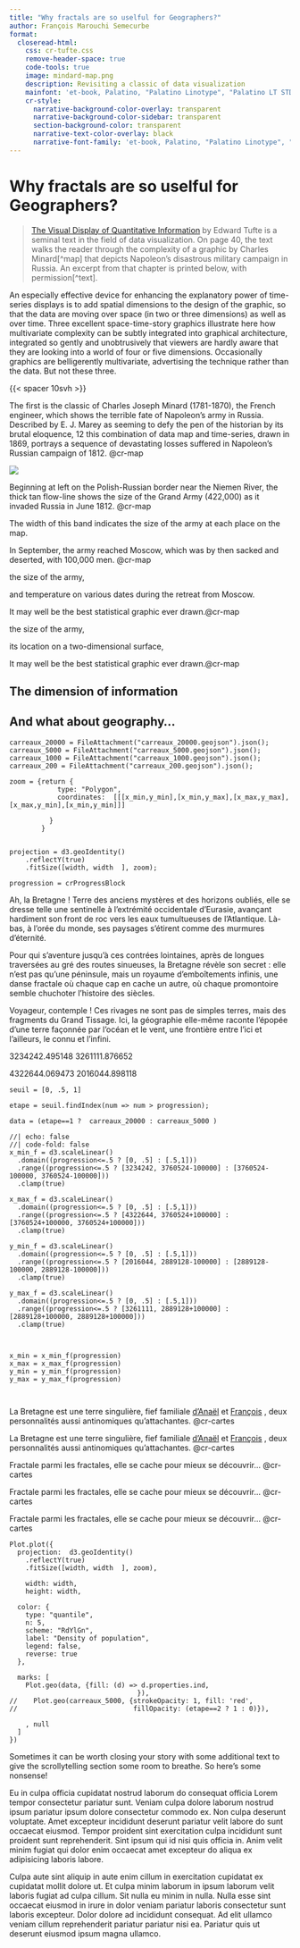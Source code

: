 ```yaml
---
title: "Why fractals are so uselful for Geographers?"
author: François Marouchi Semecurbe
format: 
  closeread-html:
    css: cr-tufte.css
    remove-header-space: true
    code-tools: true
    image: mindard-map.png
    description: Revisiting a classic of data visualization
    mainfont: 'et-book, Palatino, "Palatino Linotype", "Palatino LT STD", "Book Antiqua", Georgia, serif'
    cr-style:
      narrative-background-color-overlay: transparent
      narrative-background-color-sidebar: transparent
      section-background-color: transparent
      narrative-text-color-overlay: black
      narrative-font-family: 'et-book, Palatino, "Palatino Linotype", "Palatino LT STD", "Book Antiqua", Georgia, serif'
---
```




# Why fractals are so uselful for Geographers?


:::{.epigraph}
> [The Visual Display of Quantitative Information](https://www.edwardtufte.com/tufte/books_vdqi) by Edward Tufte is a seminal text in the field of data visualization. On page 40, the text walks the reader through the complexity of a graphic by Charles Minard[^map] that depicts Napoleon's disastrous military campaign in Russia. An excerpt from that chapter is printed below, with permission[^text].
:::

An especially effective device for enhancing the explanatory power of time-series displays is to add spatial dimensions to the design of the graphic, so that the data are moving over space (in two or three dimensions) as well as over time. Three excellent space-time-story graphics illustrate here how multivariate complexity can be subtly integrated into graphical architecture, integrated so gently and unobtrusively that viewers are hardly aware that they are looking into a world of four or five dimensions. Occasionally graphics are belligerently multivariate, advertising the technique rather than the data. But not these three.

:::{.cr-section}

{{< spacer 10svh >}}

The first is the classic of Charles Joseph Minard (1781-1870), the French engineer, which shows the terrible fate of Napoleon's army in Russia. Described by E. J. Marey as seeming to defy the pen of the historian by its brutal eloquence, 12 this combination of data map and time-series, drawn in 1869, portrays a sequence of devastating losses suffered in Napoleon's Russian campaign of 1812. @cr-map

:::{#cr-map}
![](multifractal.svg)
:::

Beginning at left on the Polish-Russian border near the Niemen River, the thick tan flow-line shows the size of the Grand Army (422,000) as it invaded Russia in June 1812. [@cr-map]{pan-to="0%,50%" scale-by="3"}

The width of this band indicates the size of the army at each place on the map.

In September, the army reached Moscow, which was by then sacked and deserted, with 100,000 men. [@cr-map]{pan-to="0%, 50%" scale-by="9"}


the size of the army,


and temperature on various dates during the retreat from Moscow.

It may well be the best statistical graphic ever drawn.[@cr-map]{pan-to="0%,50%" scale-by="27"}


the size of the army,

its location on a two-dimensional surface,

It may well be the best statistical graphic ever drawn.[@cr-map]{pan-to="0%,50%" scale-by="27"}

:::


## The dimension of information


## And what about geography... 


```ojs
carreaux_20000 = FileAttachment("carreaux_20000.geojson").json();
carreaux_5000 = FileAttachment("carreaux_5000.geojson").json();
carreaux_1000 = FileAttachment("carreaux_1000.geojson").json();
carreaux_200 = FileAttachment("carreaux_200.geojson").json();
```

```ojs
zoom = {return { 
            type: "Polygon",
            coordinates:  [[[x_min,y_min],[x_min,y_max],[x_max,y_max],[x_max,y_min],[x_min,y_min]]]
            
          }
        }
        
```



```ojs
projection = d3.geoIdentity()
	.reflectY(true)
	.fitSize([width, width  ], zoom);
```


```ojs
progression = crProgressBlock
```


Ah, la Bretagne ! Terre des anciens mystères et des horizons oubliés, elle se dresse telle une sentinelle à l’extrémité occidentale d’Eurasie, avançant hardiment son front de roc vers les eaux tumultueuses de l’Atlantique. Là-bas, à l’orée du monde, ses paysages s’étirent comme des murmures d’éternité.

Pour qui s’aventure jusqu’à ces contrées lointaines, après de longues traversées au gré des routes sinueuses, la Bretagne révèle son secret : elle n’est pas qu’une péninsule, mais un royaume d’emboîtements infinis, une danse fractale où chaque cap en cache un autre, où chaque promontoire semble chuchoter l’histoire des siècles.

Voyageur, contemple ! Ces rivages ne sont pas de simples terres, mais des fragments du Grand Tissage. Ici, la géographie elle-même raconte l’épopée d’une terre façonnée par l’océan et le vent, une frontière entre l’ici et l’ailleurs, le connu et l’infini.

3234242.495148 3261111.876652

4322644.069473 2016044.898118



```ojs
seuil = [0, .5, 1]
```

```ojs
etape = seuil.findIndex(num => num > progression);
```

```ojs
data = (etape==1 ?  carreaux_20000 : carreaux_5000 )

```





```ojs
//| echo: false
//| code-fold: false
x_min_f = d3.scaleLinear()
  .domain((progression<=.5 ? [0, .5] : [.5,1]))
  .range((progression<=.5 ? [3234242, 3760524-100000] : [3760524-100000, 3760524-100000]))
  .clamp(true)
  
x_max_f = d3.scaleLinear()
  .domain((progression<=.5 ? [0, .5] : [.5,1]))
  .range((progression<=.5 ? [4322644, 3760524+100000] : [3760524+100000, 3760524+100000]))
  .clamp(true)
  
y_min_f = d3.scaleLinear()
  .domain((progression<=.5 ? [0, .5] : [.5,1]))
  .range((progression<=.5 ? [2016044, 2889128-100000] : [2889128-100000, 2889128-100000]))
  .clamp(true)  

y_max_f = d3.scaleLinear()
  .domain((progression<=.5 ? [0, .5] : [.5,1]))
  .range((progression<=.5 ? [3261111, 2889128+100000] : [2889128+100000, 2889128+100000]))
  .clamp(true)



x_min = x_min_f(progression)
x_max = x_max_f(progression)
y_min = y_min_f(progression)
y_max = y_max_f(progression)



```



::::{.cr-section layout="overlay-center"}


La Bretagne est une terre singulière, fief familiale [d’Anaël](https://www.linkedin.com/in/ana%C3%ABl-delorme-573b8858/) et  [François](https://www.linkedin.com/in/francoissemecurbe) , deux personnalités aussi antinomiques qu’attachantes. @cr-cartes



:::{.progress-block}


La Bretagne est une terre singulière, fief familiale [d’Anaël](https://www.linkedin.com/in/ana%C3%ABl-delorme-573b8858/) et  [François](https://www.linkedin.com/in/francoissemecurbe) , deux personnalités aussi antinomiques qu’attachantes. @cr-cartes


Fractale parmi les fractales, elle se cache pour mieux se découvrir...  @cr-cartes


Fractale parmi les fractales, elle se cache pour mieux se découvrir...  @cr-cartes


Fractale parmi les fractales, elle se cache pour mieux se découvrir...  @cr-cartes

:::


:::{#cr-cartes}

```ojs
Plot.plot({
  projection:  d3.geoIdentity()
	.reflectY(true)
	.fitSize([width, width  ], zoom),
	
	width: width,
	height: width,

  color: {
    type: "quantile",
    n: 5,
    scheme: "RdYlGn",
    label: "Density of population",
    legend: false,
    reverse: true
  },

  marks: [
    Plot.geo(data, {fill: (d) => d.properties.ind,
                                }),
//    Plot.geo(carreaux_5000, {strokeOpacity: 1, fill: 'red',
//                             fillOpacity: (etape==2 ? 1 : 0)}),

    , null
  ]
})

```

:::


::::


Sometimes it can be worth closing your story with some additional text to give the scrollytelling section some room to breathe. So here's some nonsense!

Eu in culpa officia cupidatat nostrud laborum do consequat officia Lorem tempor consectetur pariatur sunt. Veniam culpa dolore laborum nostrud ipsum pariatur ipsum dolore consectetur commodo ex. Non culpa deserunt voluptate. Amet excepteur incididunt deserunt pariatur velit labore do sunt occaecat eiusmod. Tempor proident sint exercitation culpa incididunt sunt proident sunt reprehenderit. Sint ipsum qui id nisi quis officia in. Anim velit minim fugiat qui dolor enim occaecat amet excepteur do aliqua ex adipisicing laboris labore.

Culpa aute sint aliquip in aute enim cillum in exercitation cupidatat ex cupidatat mollit dolore ut. Et culpa minim laborum in ipsum laborum velit laboris fugiat ad culpa cillum. Sit nulla eu minim in nulla. Nulla esse sint occaecat eiusmod in irure in dolor veniam pariatur laboris consectetur sunt laboris excepteur. Dolor dolore ad incididunt consequat. Ad elit ullamco veniam cillum reprehenderit pariatur pariatur nisi ea. Pariatur quis ut deserunt eiusmod ipsum magna ullamco.